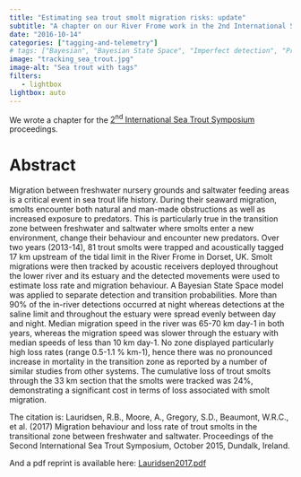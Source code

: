 ```yaml
---
title: "Estimating sea trout smolt migration risks: update"
subtitle: "A chapter on our River Frome work in the 2nd International Sea Trout Symposium proceedings"
date: "2016-10-14"
categories: ["tagging-and-telemetry"]
# tags: ["Bayesian", "Bayesian State Space", "Imperfect detection", "Probability", "Sea trout", "Statistics", "Transition probability"]
image: "tracking_sea_trout.jpg"
image-alt: "Sea trout with tags"
filters:
   - lightbox
lightbox: auto
---
```


We wrote a chapter for the [2^nd^ International Sea Trout Symposium](http://seatroutsymposium.org/) proceedings.

# Abstract

Migration between freshwater nursery grounds and saltwater feeding areas is a critical event in sea trout life history. During their seaward migration, smolts encounter both natural and man-made obstructions as well as increased exposure to predators. This is particularly true in the transition zone between freshwater and saltwater where smolts enter a new environment, change their behaviour and encounter new predators. Over two years (2013-14), 81 trout smolts were trapped and acoustically tagged 17 km upstream of the tidal limit in the River Frome in Dorset, UK. Smolt migrations were then tracked by acoustic receivers deployed throughout the lower river and its estuary and the detected movements were used to estimate loss rate and migration behaviour. A Bayesian State Space model was applied to separate detection and transition probabilities. More than 90% of the in-river detections occurred at night whereas detections at the saline limit and throughout the estuary were spread evenly between day and night. Median migration speed in the river was 65-70 km day-1 in both years, whereas the migration speed was slower through the estuary with median speeds of less than 10 km day-1. No zone displayed particularly high loss rates (range 0.5-1.1 % km-1), hence there was no pronounced increase in mortality in the transition zone as reported by a number of similar studies from other systems. The cumulative loss of trout smolts through the 33 km section that the smolts were tracked was 24%, demonstrating a significant cost in terms of loss associated with smolt migration.

The citation is: Lauridsen, R.B., Moore, A., Gregory, S.D., Beaumont, W.R.C., et al. (2017) Migration behaviour and loss rate of trout smolts in the transitional zone between freshwater and saltwater. Proceedings of the Second International Sea Trout Symposium, October 2015, Dundalk, Ireland.

And a pdf reprint is available here: [Lauridsen2017.pdf](/publications/Lauridsen2017.pdf)
